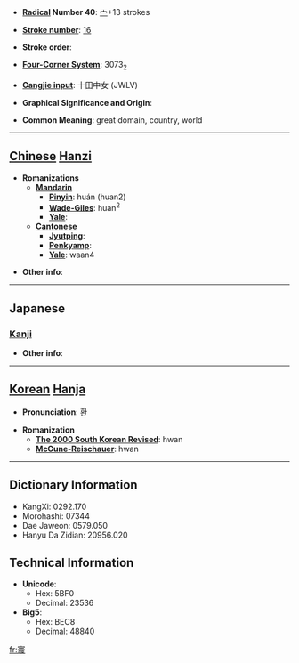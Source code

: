 * '''[[Wiktionary:Chinese radical index| Radical]] Number 40''': [[Wiktionary:Chinese radical index 宀|宀]]+13 strokes

* '''[[Wiktionary:Chinese total strokes index|Stroke number]]''': [[Wiktionary:Chinese total strokes index 16|16]]

* '''Stroke order''': 

* '''[[Wiktionary:Chinese four corner index|Four-Corner System]]''': 3073<sub>2</sub>

* '''[[Wiktionary:Chinese Cangjie index|Cangjie input]]''': 十田中女 (JWLV)

* '''Graphical Significance and Origin''': 

* '''Common Meaning''': great domain, country, world

----

== [[Chinese]] [[Hanzi]] ==

* '''Romanizations'''
** '''[[Mandarin]]'''
*** '''[[Pinyin]]''': huán (huan2)
*** '''[[Wade-Giles]]''': huan<sup>2</sup>
*** '''[[Yale]]''': 
** '''[[Cantonese]]'''
*** '''[[Jyutping]]''':
*** '''[[Penkyamp]]''': 
*** '''[[Yale]]''': waan4

* '''Other info''': 

----

==Japanese==
===[[Kanji]]===
{{kanji|on readings=[[かん]] (kan)
|kun readings=
}}

* '''Other info''':  

----

== [[Korean]] [[Hanja]] ==

* '''Pronunciation''': 환

* '''Romanization'''
** '''[[The 2000 South Korean Revised Romanization|The 2000 South Korean Revised]]''': hwan
** '''[[McCune-Reischauer]]''': hwan

----

== Dictionary Information ==

* KangXi: 0292.170
* Morohashi: 07344
* Dae Jaweon: 0579.050
* Hanyu Da Zidian: 20956.020

== Technical Information ==

* '''Unicode''':
** Hex: 5BF0
** Decimal: 23536
* '''Big5''':
** Hex: BEC8
** Decimal: 48840

[[fr:寰]]